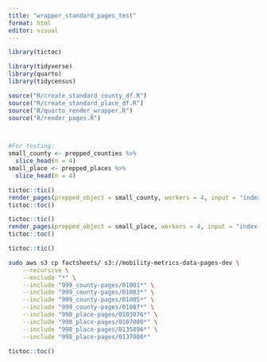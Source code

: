 ```yaml
---
title: "wrapper_standard_pages_test"
format: html
editor: visual
---
```


```r
library(tictoc)

library(tidyverse)
library(quarto)
library(tidycensus)

source("R/create_standard_county_df.R")
source("R/create_standard_place_df.R")
source("R/quarto_render_wrapper.R")
source("R/render_pages.R")



#For testing:
small_county <- prepped_counties %>%
  slice_head(n = 4)
small_place <- prepped_places %>%
  slice_head(n = 4)

```

```r
tictoc::tic()
render_pages(prepped_object = small_county, workers = 4, input = "index-county.qmd")
tictoc::toc()

tictoc::tic()
render_pages(prepped_object = small_place, workers = 4, input = "index-place.qmd")
tictoc::toc()

```

```r
tictoc::tic()
```

```bash
sudo aws s3 cp factsheets/ s3://mobility-metrics-data-pages-dev \
    --recursive \
    --exclude "*" \
    --include "999_county-pages/01001*" \
    --include "999_county-pages/01003*" \
    --include "999_county-pages/01005*" \
    --include "999_county-pages/01007*" \
    --include "998_place-pages/0103076*" \
    --include "998_place-pages/0107000*" \
    --include "998_place-pages/0135896*" \
    --include "998_place-pages/0137000*"

```

```r
tictoc::toc()
```
